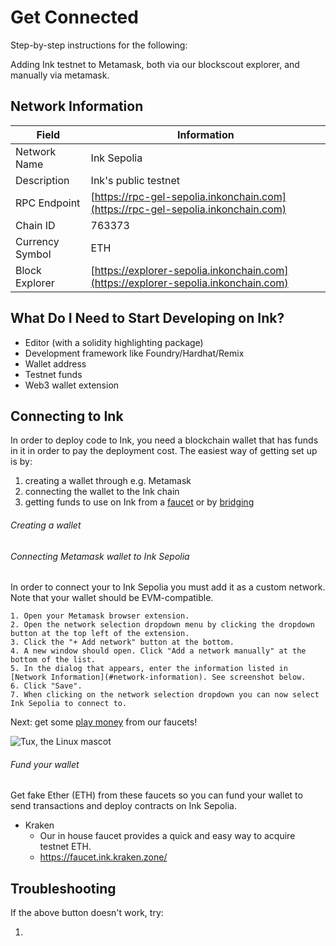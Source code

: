 
# Get Connected

Step-by-step instructions for the following:

Adding Ink testnet to Metamask, both via our blockscout explorer, and manually via metamask.

<AddNetworkButton />


## Network Information

| Field           | Information                                                    |
| --------------- | -------------------------------------------------------------- |
| Network Name    | Ink Sepolia                                                    |
| Description     | Ink's public testnet                                           |
| RPC Endpoint    | [https://rpc-gel-sepolia.inkonchain.com](https://rpc-gel-sepolia.inkonchain.com)   |
| Chain ID        | 763373                                                         |
| Currency Symbol | ETH                                                            |
| Block Explorer  | [https://explorer-sepolia.inkonchain.com](https://explorer-sepolia.inkonchain.com) |


## What Do I Need to Start Developing on Ink?
- Editor (with a solidity highlighting package)
- Development framework like Foundry/Hardhat/Remix
- Wallet address 
- Testnet funds 
- Web3 wallet extension

## Connecting to Ink

In order to deploy code to Ink, you need a blockchain wallet that has funds in it in order to pay the deployment cost. The easiest way of getting set up is by:
1. creating a wallet through e.g. Metamask
2. connecting the wallet to the Ink chain
3. getting funds to use on Ink from a [faucet](https://https://docs.inkonchain.com/quick-start/faucets) or by [bridging]()

###### Creating a wallet

###### Connecting Metamask wallet to Ink Sepolia

In order to connect your to Ink Sepolia you must add it as a custom network. Note that your wallet should be EVM-compatible.

    1. Open your Metamask browser extension.
    2. Open the network selection dropdown menu by clicking the dropdown button at the top left of the extension.
    3. Click the "+ Add network" button at the bottom.
    4. A new window should open. Click "Add a network manually" at the bottom of the list.
    5. In the dialog that appears, enter the information listed in [Network Information](#network-information). See screenshot below.
    6. Click "Save".
    7. When clicking on the network selection dropdown you can now select Ink Sepolia to connect to.

Next: get some [play money](#faucet) from our faucets!

![Tux, the Linux mascot](../../images/add_network.png)

###### Fund your wallet
Get fake Ether (ETH) from these faucets so you can fund your wallet to send transactions and deploy contracts on Ink Sepolia.

- Kraken 
    -  Our in house faucet provides a quick and easy way to acquire testnet ETH.
    - https://faucet.ink.kraken.zone/

## Troubleshooting

If the above button doesn't work, try:

1.
